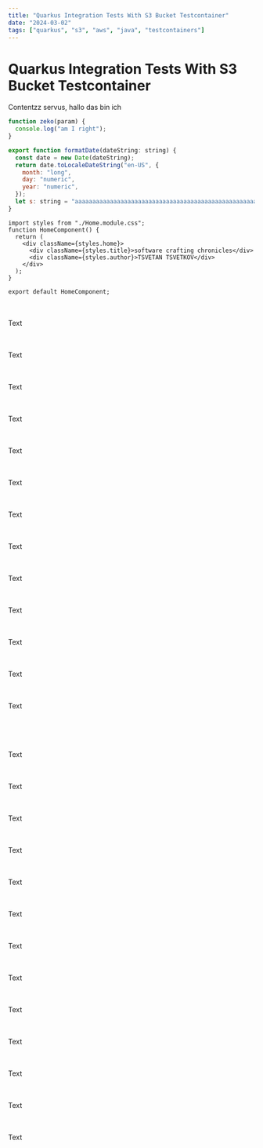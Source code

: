 ```yaml
---
title: "Quarkus Integration Tests With S3 Bucket Testcontainer"
date: "2024-03-02"
tags: ["quarkus", "s3", "aws", "java", "testcontainers"]
---
```


# Quarkus Integration Tests With S3 Bucket Testcontainer

Contentzz servus, hallo das bin ich

```js {4} showLineNumbers
function zeko(param) {
  console.log("am I right");
}
```

```js showLineNumbers
export function formatDate(dateString: string) {
  const date = new Date(dateString);
  return date.toLocaleDateString("en-US", {
    month: "long",
    day: "numeric",
    year: "numeric",
  });
  let s: string = "aaaaaaaaaaaaaaaaaaaaaaaaaaaaaaaaaaaaaaaaaaaaaaaaaaaaaaaaaaaaaaaaaaaaaaaaaaaaaaaaaaaaaaaaaaaaaaaaaaaaaaaaaaaaaaaaaaaaaaaaaa";
}
```

```tsx
import styles from "./Home.module.css";
function HomeComponent() {
  return (
    <div className={styles.home}>
      <div className={styles.title}>software crafting chronicles</div>
      <div className={styles.author}>TSVETAN TSVETKOV</div>
    </div>
  );
}

export default HomeComponent;
```

<br></br>Text

<br></br>Text

<br></br>Text

<br></br>Text

<br></br>Text

<br></br>
Text

<br></br>Text

<br></br>Text

<br></br>Text

<br></br>Text

<br></br>Text

<br></br>Text

<br></br>Text

<br></br>
<br></br>Text

<br></br>Text

<br></br>Text

<br></br>Text

<br></br>Text

<br></br>
Text

<br></br>Text

<br></br>Text

<br></br>Text

<br></br>Text

<br></br>Text

<br></br>Text

<br></br>Text

<br></br>
